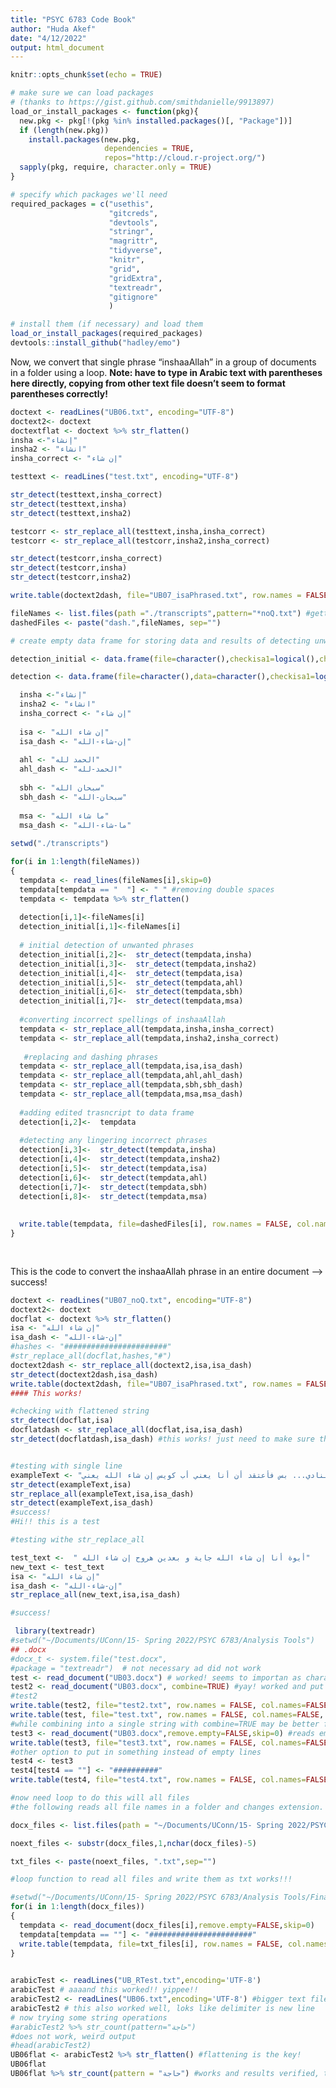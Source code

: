 ```yaml
---
title: "PSYC 6783 Code Book"
author: "Huda Akef"
date: "4/12/2022"
output: html_document
---
```


```r
knitr::opts_chunk$set(echo = TRUE)

```


```r

# make sure we can load packages 
# (thanks to https://gist.github.com/smithdanielle/9913897)
load_or_install_packages <- function(pkg){
  new.pkg <- pkg[!(pkg %in% installed.packages()[, "Package"])]
  if (length(new.pkg)) 
    install.packages(new.pkg, 
                     dependencies = TRUE,
                     repos="http://cloud.r-project.org/")
  sapply(pkg, require, character.only = TRUE)
}

```


```r
# specify which packages we'll need
required_packages = c("usethis",
                      "gitcreds",
                      "devtools",
                      "stringr",
                      "magrittr",
                      "tidyverse",
                      "knitr",
                      "grid",
                      "gridExtra",
                      "textreadr",
                      "gitignore"
                      )

# install them (if necessary) and load them
load_or_install_packages(required_packages)
devtools::install_github("hadley/emo")
```

Now, we convert that single phrase "inshaaAllah" in a group of documents in a folder using a loop. 
**Note: have to type in Arabic text with parentheses here directly, copying from other text file doesn't seem to format parentheses correctly!**

```r

doctext <- readLines("UB06.txt", encoding="UTF-8")
doctext2<- doctext
doctextflat <- doctext %>% str_flatten()
insha <-"إنشاء"
insha2 <- "انشاء"
insha_correct <- "إن شاء"

testtext <- readLines("test.txt", encoding="UTF-8")

str_detect(testtext,insha_correct)
str_detect(testtext,insha)
str_detect(testtext,insha2)

testcorr <- str_replace_all(testtext,insha,insha_correct)
testcorr <- str_replace_all(testcorr,insha2,insha_correct) 

str_detect(testcorr,insha_correct)
str_detect(testcorr,insha)
str_detect(testcorr,insha2)

write.table(doctext2dash, file="UB07_isaPhrased.txt", row.names = FALSE, col.names=FALSE, fileEncoding = "UTF-8", quote=FALSE)

```



```r
fileNames <- list.files(path ="./transcripts",pattern="*noQ.txt") #getting file names for transcript files with questions removed
dashedFiles <- paste("dash.",fileNames, sep="")

# create empty data frame for storing data and results of detecting unwanted phrases

detection_initial <- data.frame(file=character(),checkisa1=logical(),checkisa2=logical(), checkisa=logical(), checkahl=logical(), checksbh=logical(),checkmsa=logical(),stringsAsFactors = FALSE)

detection <- data.frame(file=character(),data=character(),checkisa1=logical(),checkisa2=logical(), checkisa=logical(), checkahl=logical(), checksbh=logical(),checkmsa=logical(),stringsAsFactors = FALSE)

  insha <-"إنشاء"
  insha2 <- "انشاء"
  insha_correct <- "إن شاء"
  
  isa <- "إن شاء الله"
  isa_dash <- "إن-شاء-الله"
  
  ahl <- "الحمد لله"
  ahl_dash <- "الحمد-لله"
 
  sbh <- "سبحان الله"
  sbh_dash <- "سبحان-الله"
  
  msa <- "ما شاء الله"
  msa_dash <- "ما-شاء-الله"
  
setwd("./transcripts")

for(i in 1:length(fileNames))
{
  tempdata <- read_lines(fileNames[i],skip=0) 
  tempdata[tempdata == "  "] <- " " #removing double spaces
  tempdata <- tempdata %>% str_flatten()
  
  detection[i,1]<-fileNames[i]
  detection_initial[i,1]<-fileNames[i]
  
  # initial detection of unwanted phrases
  detection_initial[i,2]<-  str_detect(tempdata,insha)
  detection_initial[i,3]<-  str_detect(tempdata,insha2)
  detection_initial[i,4]<-  str_detect(tempdata,isa)
  detection_initial[i,5]<-  str_detect(tempdata,ahl)
  detection_initial[i,6]<-  str_detect(tempdata,sbh)
  detection_initial[i,7]<-  str_detect(tempdata,msa)
  
  #converting incorrect spellings of inshaaAllah
  tempdata <- str_replace_all(tempdata,insha,insha_correct)
  tempdata <- str_replace_all(tempdata,insha2,insha_correct) 
 
   #replacing and dashing phrases
  tempdata <- str_replace_all(tempdata,isa,isa_dash) 
  tempdata <- str_replace_all(tempdata,ahl,ahl_dash)
  tempdata <- str_replace_all(tempdata,sbh,sbh_dash)
  tempdata <- str_replace_all(tempdata,msa,msa_dash)
  
  #adding edited trasncript to data frame
  detection[i,2]<-  tempdata
  
  #detecting any lingering incorrect phrases
  detection[i,3]<-  str_detect(tempdata,insha)
  detection[i,4]<-  str_detect(tempdata,insha2)
  detection[i,5]<-  str_detect(tempdata,isa)
  detection[i,6]<-  str_detect(tempdata,ahl)
  detection[i,7]<-  str_detect(tempdata,sbh)
  detection[i,8]<-  str_detect(tempdata,msa)
 
  
  write.table(tempdata, file=dashedFiles[i], row.names = FALSE, col.names=FALSE, fileEncoding = "UTF-8", quote=FALSE) 
}
 
 

```

This is the code to convert the inshaaAllah phrase in an entire document --> success!

```r

doctext <- readLines("UB07_noQ.txt", encoding="UTF-8")
doctext2<- doctext
docflat <- doctext %>% str_flatten()
isa <- "إن شاء الله"
isa_dash <- "إن-شاء-الله"
#hashes <- "#######################"
#str_replace_all(docflat,hashes,"#")
doctext2dash <- str_replace_all(doctext2,isa,isa_dash) 
str_detect(doctext2dash,isa_dash)
write.table(doctext2dash, file="UB07_isaPhrased.txt", row.names = FALSE, col.names=FALSE, fileEncoding = "UTF-8", quote=FALSE)
#### This works!

#checking with flattened string
str_detect(docflat,isa)
docflatdash <- str_replace_all(docflat,isa,isa_dash)
str_detect(docflatdash,isa_dash) #this works! just need to make sure that str replace is assigned to new variable


#testing with single line
exampleText <- "سواء المدرسة بمصاريفها.. النادي... بس فأعتقد أن أنا يعني أب كويس إن شاء الله يعني"
str_detect(exampleText,isa)
str_replace_all(exampleText,isa,isa_dash)
str_detect(exampleText,isa_dash)
#success!
#Hi!! this is a test
```


```r
#testing withe str_replace_all

test_text <-  " أيوة أنا إن شاء الله جاية و بعدين هروح إن شاء الله"
new_text <- test_text
isa <- "إن شاء الله"
isa_dash <- "إن-شاء-الله"
str_replace_all(new_text,isa,isa_dash)

#success!
```


```r
 library(textreadr)
#setwd("~/Documents/UConn/15- Spring 2022/PSYC 6783/Analysis Tools")
## .docx
#docx_t <- system.file("test.docx",
#package = "textreadr")  # not necessary ad did not work
test <- read_document("UB03.docx") # worked! seems to importan as character vector separated by empty lines
test2 <- read_document("UB03.docx", combine=TRUE) #yay! worked and put it all in one string
#test2
write.table(test2, file="test2.txt", row.names = FALSE, col.names=FALSE, fileEncoding = "UTF-8", quote=FALSE)
write.table(test, file="test.txt", row.names = FALSE, col.names=FALSE, fileEncoding = "UTF-8", quote=FALSE)
#while combining into a single string with combine=TRUE may be better for some things, it will not include separate lines when writing into a text file, with the noncombined dataframe was exported into a text file maintaining line structure but no empty lines
test3 <- read_document("UB03.docx",remove.empty=FALSE,skip=0) #reads empty lines as empty rows
write.table(test3, file="test3.txt", row.names = FALSE, col.names=FALSE, fileEncoding = "UTF-8", quote=FALSE) #this works and includes empty lines
#other option to put in something instead of empty lines
test4 <- test3
test4[test4 == ""] <- "##########" 
write.table(test4, file="test4.txt", row.names = FALSE, col.names=FALSE, fileEncoding = "UTF-8", quote=FALSE) #perfect!

#now need loop to do this will all files
#the following reads all file names in a folder and changes extension. 

docx_files <- list.files(path = "~/Documents/UConn/15- Spring 2022/PSYC 6783/Analysis Tools/Final Complete Transcripts",pattern="*.docx")

noext_files <- substr(docx_files,1,nchar(docx_files)-5)

txt_files <- paste(noext_files, ".txt",sep="")

#loop function to read all files and write them as txt works!!!

#setwd("~/Documents/UConn/15- Spring 2022/PSYC 6783/Analysis Tools/Final Complete Transcripts")
for(i in 1:length(docx_files))
{
  tempdata <- read_document(docx_files[i],remove.empty=FALSE,skip=0) 
  tempdata[tempdata == ""] <- "#######################" 
  write.table(tempdata, file=txt_files[i], row.names = FALSE, col.names=FALSE, fileEncoding = "UTF-8", quote=FALSE) 
}
  
```


```r
arabicTest <- readLines("UB_RTest.txt",encoding='UTF-8')
arabicTest # aaaand this worked!! yippee!!
arabicTest2 <- readLines("UB06.txt",encoding='UTF-8') #bigger text file include some English words within Arabic text
arabicTest2 # this also worked well, loks like delimiter is new line
# now trying some string operations
#arabicTest2 %>% str_count(pattern="حاجة")
#does not work, weird output 
#head(arabicTest2)
UB06flat <- arabicTest2 %>% str_flatten() #flattening is the key!
UB06flat
UB06flat %>% str_count(pattern = "حاجة") #works and results verified, there are indeed 33 instances of حاجةin the file
```
